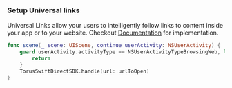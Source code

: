 ### Setup Universal links

Universal Links allow your users to intelligently follow links to content inside
your app or to your website. Checkout
[Documentation](https://developer.apple.com/ios/universal-links/) for
implementation.

```swift
func scene(_ scene: UIScene, continue userActivity: NSUserActivity) {
    guard userActivity.activityType == NSUserActivityTypeBrowsingWeb, let urlToOpen = userActivity.webpageURL else {
        return
    }
    TorusSwiftDirectSDK.handle(url: urlToOpen)
}
```
